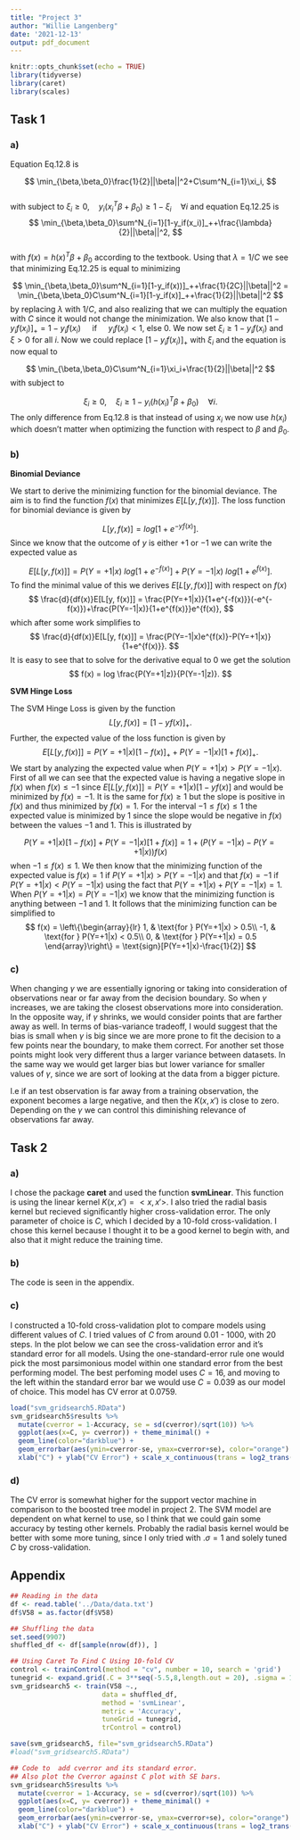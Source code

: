 ---
title: "Project 3"
author: "Willie Langenberg"
date: '2021-12-13'
output: pdf_document
---

```{r setup, include=FALSE}
knitr::opts_chunk$set(echo = TRUE)
library(tidyverse)
library(caret)
library(scales)
```


## Task 1  

### a)
Equation Eq.12.8 is 

$$  
\min_{\beta,\beta_0}\frac{1}{2}||\beta||^2+C\sum^N_{i=1}\xi_i,  
$$  
with subject to $\xi_i\geq0,\quad y_i(x^T_i\beta+\beta_0) \geq 1-\xi_i \quad \forall i$ and equation Eq.12.25 is 
$$
\min_{\beta,\beta_0}\sum^N_{i=1}[1-y_if(x_i)]_++\frac{\lambda}{2}||\beta||^2,
$$  
with $f(x) = h(x)^T\beta+\beta_0$ according to the textbook. Using that $\lambda = 1/C$ we see that minimizing Eq.12.25 is equal to minimizing 

$$ 
\min_{\beta,\beta_0}\sum^N_{i=1}[1-y_if(x))]_++\frac{1}{2C}||\beta||^2 = \min_{\beta,\beta_0}C\sum^N_{i=1}[1-y_if(x)]_++\frac{1}{2}||\beta||^2
$$
by replacing $\lambda$ with $1/C$, and also realizing that we can multiply the equation with $C$ since it would not change the minimization. We also know that $[1-y_if(x_i)]_+ = 1-y_if(x_i)\quad$ if $\quad y_if(x_i)<1$, else $0$. We now set $\xi_i\geq1-y_if(x_i)$ and $\xi>0$ for all $i$. Now we could replace $[1-y_if(x_i)]_+$ with $\xi_i$ and the equation is now equal to

$$
\min_{\beta,\beta_0}C\sum^N_{i=1}\xi_i+\frac{1}{2}||\beta||^2
$$
with subject to 

$$
\xi_i\geq0,\quad  \xi_i \geq 1-y_i(h(x_i)^T\beta+\beta_0) \quad \forall i.
$$
The only difference from Eq.12.8 is that instead of using $x_i$ we now use $h(x_i)$ which doesn't matter when optimizing the function with respect to $\beta$ and $\beta_0$.  

### b)

__Binomial Deviance__  

We start to derive the minimizing function for the binomial deviance. The aim is to find the function $f(x)$ that minimizes $E[L[y, f(x)]]$. The loss function for binomial deviance is given by

$$
L[y, f(x)] = log[1+e^{-yf(x)}].
$$
Since we know that the outcome of $y$ is either $+1$ or $-1$ we can write the expected value as 

$$
E[L[y, f(x)]] = P(Y=+1|x)\ log[1+e^{-f(x)}] + P(Y=-1|x)\ log[1+e^{f(x)}].
$$
To find the minimal value of this we derives $E[L[y, f(x)]]$ with respect on $f(x)$  
$$
\frac{d}{df(x)}E[L[y, f(x)]] = \frac{P(Y=+1|x)}{1+e^{-f(x)}}(-e^{-f(x)})+\frac{P(Y=-1|x)}{1+e^{f(x)}}e^{f(x)},
$$
which after some work simplifies to
$$
\frac{d}{df(x)}E[L[y, f(x)]] = \frac{P(Y=-1|x)e^{f(x)}-P(Y=+1|x)}{1+e^{f(x)}}.
$$
It is easy to see that to solve for the derivative equal to $0$ we get the solution
$$
f(x) = log \frac{P(Y=+1|z)}{P(Y=-1|z)}.
$$

__SVM Hinge Loss__

The SVM Hinge Loss is given by the function 
$$
L[y, f(x)] = [1-yf(x)]_+.
$$
Further, the expected value of the loss function is given by 
$$
E[L[y, f(x)]] = P(Y=+1|x)[1-f(x)]_++P(Y=-1|x)[1+f(x)]_+.
$$
We start by analyzing the expected value when $P(Y=+1|x) > P(Y=-1|x)$. First of all we can see that the expected value is having a negative slope in $f(x)$ when $f(x)\leq-1$ since $E[L[y, f(x)]] = P(Y=+1|x)[1-yf(x)]$ and would be minimized by $f(x)=-1$. It is the same for $f(x)\geq1$ but the slope is positive in $f(x)$ and thus minimized by $f(x)=1$. For the interval $-1\leq f(x) \leq 1$ the expected value is minimized by $1$ since the slope would be negative in $f(x)$ between the values $-1$ and $1$. This is illustrated by

$$
P(Y=+1|x)[1-f(x)]+P(Y=-1|x)[1+f(x)] = 1 + (P(Y=-1|x)-P(Y=+1|x))f(x)
$$
when $-1\leq f(x) \leq 1$. We then know that the minimizing function of the expected value is $f(x)=1$ if  $P(Y=+1|x) > P(Y=-1|x)$ and that $f(x)=-1$ if $P(Y=+1|x) < P(Y=-1|x)$ using the fact that $P(Y=+1|x)+P(Y=-1|x)=1$. When $P(Y=+1|x) = P(Y=-1|x)$ we know that the minimizing function is anything between $-1$ and $1$. It follows that the minimizing function can be simplified to
$$
    f(x) = \left\{\begin{array}{lr}
        1, & \text{for } P(Y=+1|x) > 0.5\\
        -1, & \text{for } P(Y=+1|x) < 0.5\\
        0, & \text{for } P(Y=+1|x) = 0.5
        \end{array}\right\} = \text{sign}[P(Y=+1|x)-\frac{1}{2}]
$$
\newpage

### c)  

When changing $\gamma$ we are essentially ignoring or taking into consideration of observations near or far away from the decision boundary. So when $\gamma$ increases, we are taking the closest observations more into consideration. In the opposite way, if $\gamma$ shrinks, we would consider points that are farther away as well. In terms of bias-variance tradeoff, I would suggest that the bias is small when $\gamma$ is big since we are more prone to fit the decision to a few points near the boundary, to make them correct. For another set those points might look very different thus a larger variance between datasets. In the same way we would get larger bias but lower variance for smaller values of $\gamma$, since we are sort of looking at the data from a bigger picture.  

I.e if an test observation is far away from a training observation, the exponent becomes a large negative, and then the $K(x, x')$ is close to zero. Depending on the $\gamma$ we can control this diminishing relevance of observations far away.


## Task 2  

### a)

I chose the package __caret__ and used the function __svmLinear__. This function is using the linear kernel $K(x,x')=<x, x'>$. I also tried the radial basis kernel but recieved significantly higher cross-validation error. The only parameter of choice is $C$, which I decided by a 10-fold cross-validation. I chose this kernel because I thought it to be a good kernel to begin with, and also that it might reduce the training time. 

### b)

The code is seen in the appendix.


### c)

I constructed a 10-fold cross-validation plot to compare models using different values of $C$. I tried values of $C$ from around $0.01$ - $1000$, with $20$ steps. In the plot below we can see the cross-validation error and it's standard error for all models. Using the one-standard-error rule one would pick the most parsimonious model within one standard error from the best performing model. The best perfoming model uses $C=16$, and moving to the left within the standard error bar we would use $C=0.039$ as our model of choice. This model has CV error at $0.0759$.

```{r, echo=FALSE}
load("svm_gridsearch5.RData")
svm_gridsearch5$results %>%         
  mutate(cverror = 1-Accuracy, se = sd(cverror)/sqrt(10)) %>% 
  ggplot(aes(x=C, y= cverror)) + theme_minimal() + 
  geom_line(color="darkblue") + 
  geom_errorbar(aes(ymin=cverror-se, ymax=cverror+se), color="orange") + 
  xlab("C") + ylab("CV Error") + scale_x_continuous(trans = log2_trans())
```

### d)

The CV error is somewhat higher for the support vector machine in comparison to the boosted tree model in project 2. The SVM model are dependent on what kernel to use, so I think that we could gain some accuracy by testing other kernels. Probably the radial basis kernel would be better with some more tuning, since I only tried with $.\sigma=1$ and solely tuned $C$ by cross-validation. 

\newpage

## Appendix

```{r, eval=FALSE}
## Reading in the data
df <- read.table('../Data/data.txt')
df$V58 = as.factor(df$V58)

## Shuffling the data
set.seed(9907)
shuffled_df <- df[sample(nrow(df)), ]

## Using Caret To Find C Using 10-fold CV
control <- trainControl(method = "cv", number = 10, search = 'grid')
tunegrid <- expand.grid(.C = 3**seq(-5.5,8,length.out = 20), .sigma = 1)
svm_gridsearch5 <- train(V58 ~.,
                       data = shuffled_df,
                       method = 'svmLinear',
                       metric = 'Accuracy',
                       tuneGrid = tunegrid,
                       trControl = control)

save(svm_gridsearch5, file="svm_gridsearch5.RData")
#load("svm_gridsearch5.RData")

## Code to  add cverror and its standard error. 
## Also plot the Cverror against C plot with SE bars.
svm_gridsearch5$results %>%         
  mutate(cverror = 1-Accuracy, se = sd(cverror)/sqrt(10)) %>% 
  ggplot(aes(x=C, y= cverror)) + theme_minimal() + 
  geom_line(color="darkblue") + 
  geom_errorbar(aes(ymin=cverror-se, ymax=cverror+se), color="orange") + 
  xlab("C") + ylab("CV Error") + scale_x_continuous(trans = log2_trans())
```











